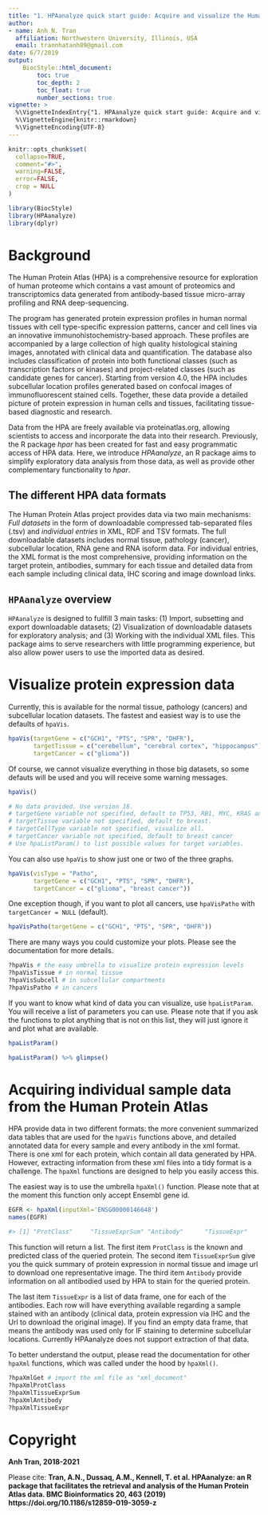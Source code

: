 ```yaml
---
title: "1. HPAanalyze quick start guide: Acquire and visualize the Human Protein Atlas (HPA) data in one function"
author:
- name: Anh N. Tran
  affiliation: Northwestern University, Illinois, USA
  email: trannhatanh89@gmail.com
date: 6/7/2019
output: 
    BiocStyle::html_document:
        toc: true
        toc_depth: 2
        toc_float: true
        number_sections: true
vignette: >
  %\VignetteIndexEntry{"1. HPAanalyze quick start guide: Acquire and visualize the Human Protein Atlas (HPA) data in one function"}
  %\VignetteEngine{knitr::rmarkdown}
  %\VignetteEncoding{UTF-8}
---
```


```r
knitr::opts_chunk$set(
  collapse=TRUE,
  comment="#>",
  warning=FALSE,
  error=FALSE,
  crop = NULL
)
```

```r
library(BiocStyle)
library(HPAanalyze)
library(dplyr)
```

# Background 

The Human Protein Atlas (HPA) is a comprehensive resource for exploration of human proteome which contains a vast amount of proteomics and transcriptomics data generated from antibody-based tissue micro-array profiling and RNA deep-sequencing.

The program has generated protein expression profiles in human normal tissues with cell type-specific expression patterns, cancer and cell lines via an innovative immunohistochemistry-based approach. These profiles are accompanied by a large collection of high quality histological staining images, annotated with clinical data and quantification. The database also includes classification of protein into both functional classes (such as transcription factors or kinases) and project-related classes (such as candidate genes for cancer). Starting from version 4.0, the HPA includes subcellular location profiles generated based on confocal images of immunofluorescent stained cells. Together, these data provide a detailed picture of protein expression in human cells and tissues, facilitating tissue-based diagnostic and research.

Data from the HPA are freely available via proteinatlas.org, allowing scientists to access and incorporate the data into their research. Previously, the R package *hpar* has been created for fast and easy programmatic access of HPA data. Here, we introduce *HPAanalyze*, an R package aims to simplify exploratory data analysis from those data, as well as provide other complementary functionality to *hpar*.

## The different HPA data formats

The Human Protein Atlas project provides data via two main mechanisms: *Full datasets* in the form of downloadable compressed tab-separated files (.tsv) and *individual entries* in XML, RDF and TSV formats. The full downloadable datasets includes normal tissue, pathology (cancer), subcellular location, RNA gene and RNA isoform data. For individual entries, the XML format is the most comprehensive, providing information on the target protein, antibodies, summary for each tissue and detailed data from each sample including clinical data, IHC scoring and image download links.

## `HPAanalyze` overview

`HPAanalyze` is designed to fullfill 3 main tasks: (1) Import, subsetting and export downloadable datasets; (2) Visualization of downloadable datasets for exploratory analysis; and (3) Working with the individual XML files. This package aims to serve researchers with little programming experience, but also allow power users to use the imported data as desired.

# Visualize protein expression data

Currently, this is available for the normal tissue, pathology (cancers) and subcellular location datasets. The fastest and easiest way is to use the defaults of `hpaVis`.

```r
hpaVis(targetGene = c("GCH1", "PTS", "SPR", "DHFR"),
       targetTissue = c("cerebellum", "cerebral cortex", "hippocampus"),
       targetCancer = c("glioma"))
```

Of course, we cannot visualize everything in those big datasets, so some defauts will be used and you will receive some warning messages.

```r
hpaVis()

# No data provided. Use version 18.
# targetGene variable not specified, default to TP53, RB1, MYC, KRAS and EGFR.
# targetTissue variable not specified, default to breast.
# targetCellType variable not specified, visualize all.
# targetCancer variable not specified, default to breast cancer
# Use hpaListParam() to list possible values for target variables.

```

You can also use `hpaVis` to show just one or two of the three graphs.

```r
hpaVis(visType = "Patho",
       targetGene = c("GCH1", "PTS", "SPR", "DHFR"),
       targetCancer = c("glioma", "breast cancer"))
```

One exception though, if you want to plot all cancers, use `hpaVisPatho` with `targetCancer = NULL` (default).

```r
hpaVisPatho(targetGene = c("GCH1", "PTS", "SPR", "DHFR"))
```

There are many ways you could customize your plots. Please see the documentation for more details.

```r
?hpaVis # the easy umbrella to visualize protein expression levels
?hpaVisTissue # in normal tissue
?hpaVisSubcell # in subcellular compartments
?hpaVisPatho # in cancers
```

If you want to know what kind of data you can visualize, use `hpaListParam`. You will receive a list of parameters you can use. Please note that if you ask the functions to plot anything that is not on this list, they will just ignore it and plot what are available.

```r
hpaListParam()
```
```r
hpaListParam() %>% glimpse()
```

# Acquiring individual sample data from the Human Protein Atlas

HPA provide data in two different formats: the more convenient summarized data tables that are used for the `hpaVis` functions above, and detailed annotated data for every sample and every antibody in the xml format. There is one xml for each protein, which contain all data generated by HPA. However, extracting information from these xml files into a tidy format is a challenge. The `hpaXml` functions are designed to help you easily access this.

The easiest way is to use the umbrella `hpaXml()` function. Please note that at the moment this function only accept Ensembl gene id.

```r
EGFR <- hpaXml(inputXml='ENSG00000146648')
names(EGFR)

#> [1] "ProtClass"     "TissueExprSum" "Antibody"      "TissueExpr"   
```

This function will return a list. The first item `ProtClass` is the known and predicted class of the queried protein. The second item `TissueExprSum` give you the quick summary of protein expression in normal tissue and image url to download one representative image. The third item `Antibody` provide information on all antibodied used by HPA to stain for the queried protein. 

The last item `TissueExpr` is a list of data frame, one for each of the antibodies. Each row will have everything available regarding a sample stained with an antibody (clinical data, protein expression via IHC and the Url to download the original image). If you find an empty data frame, that means the antibody was used only for IF staining to determine subcellular locations. Currently HPAanalyze does not support extraction of that data.

To better understand the output, please read the documentation for other `hpaXml` functions, which was called under the hood by `hpaXml()`.

```r
?hpaXmlGet # import the xml file as "xml_document"
?hpaXmlProtClass
?hpaXmlTissueExprSum
?hpaXmlAntibody
?hpaXmlTissueExpr
```

# Copyright

__Anh Tran, 2018-2021 __

Please cite: __Tran, A.N., Dussaq, A.M., Kennell, T. et al. HPAanalyze: an R package that facilitates the retrieval and analysis of the Human Protein Atlas data. BMC Bioinformatics 20, 463 (2019) https://doi.org/10.1186/s12859-019-3059-z __
